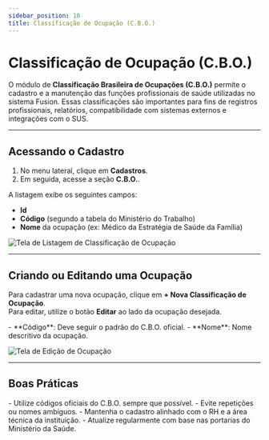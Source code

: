 ```yaml
---
sidebar_position: 10
title: Classificação de Ocupação (C.B.O.)
---
```



# Classificação de Ocupação (C.B.O.)

O módulo de **Classificação Brasileira de Ocupações (C.B.O.)** permite o cadastro e a manutenção das funções profissionais de saúde utilizadas no sistema Fusion. Essas classificações são importantes para fins de registros profissionais, relatórios, compatibilidade com sistemas externos e integrações com o SUS.

---

## Acessando o Cadastro

1. No menu lateral, clique em **Cadastros**.
2. Em seguida, acesse a seção **C.B.O.**.

A listagem exibe os seguintes campos:

- **Id**
- **Código** (segundo a tabela do Ministério do Trabalho)
- **Nome** da ocupação (ex: Médico da Estratégia de Saúde da Família)

![Tela de Listagem de Classificação de Ocupação](/img/lista_cla_ocupacao.png)

---

## Criando ou Editando uma Ocupação

Para cadastrar uma nova ocupação, clique em **+ Nova Classificação de Ocupação**.  
Para editar, utilize o botão **Editar** ao lado da ocupação desejada.

<Admonition type="info" title="Campos disponíveis">
- **Código**: Deve seguir o padrão do C.B.O. oficial.
- **Nome**: Nome descritivo da ocupação.
</Admonition>

![Tela de Edição de Ocupação](/img/edit_cla_ocupacao.png)

---

## Boas Práticas

<Admonition type="success" title="Recomendações">
- Utilize códigos oficiais do C.B.O. sempre que possível.
- Evite repetições ou nomes ambíguos.
- Mantenha o cadastro alinhado com o RH e a área técnica da instituição.
- Atualize regularmente com base nas portarias do Ministério da Saúde.
</Admonition>
